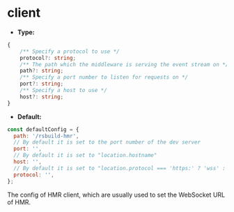 # client

- **Type:**

```ts
{
    /** Specify a protocol to use */
    protocol?: string;
    /** The path which the middleware is serving the event stream on */
    path?: string;
    /** Specify a port number to listen for requests on */
    port?: string;
    /** Specify a host to use */
    host?: string;
}
```

- **Default:**

```js
const defaultConfig = {
  path: '/rsbuild-hmr',
  // By default it is set to the port number of the dev server
  port: '',
  // By default it is set to "location.hostname"
  host: '',
  // By default it is set to "location.protocol === 'https:' ? 'wss' : 'ws'""
  protocol: '',
};
```

The config of HMR client, which are usually used to set the WebSocket URL of HMR.
